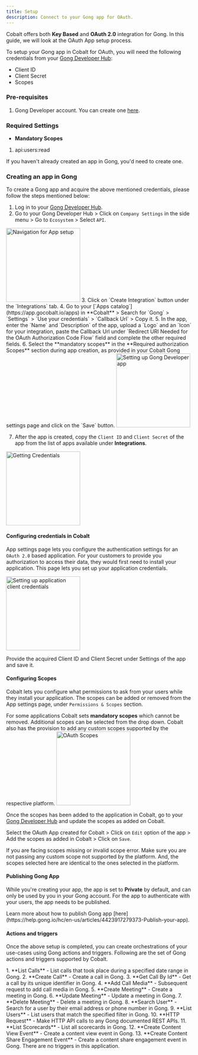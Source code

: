 ```yaml
---
title: Setup
description: Connect to your Gong app for OAuth.
---
```

Cobalt offers both **Key Based** and **OAuth 2.0** integration for Gong. In this guide, we will look at the OAuth App setup process.

To setup your Gong app in Cobalt for OAuth, you will need the following credentials from your [Gong Developer Hub](https://app.gong.io/settings/api/documentation#overview):
- Client ID
- Client Secret
- Scopes

### Pre-requisites

1. Gong Developer account. You can create one [here](https://app.gong.io/welcome/developer/sign-up).

### Required Settings

* **Mandatory Scopes** 
1. api:users:read

<Info>If you haven't already created an app in Gong, you'd need to create one.</Info>

### Creating an app in Gong

To create a Gong app and acquire the above mentioned credentials, please follow the steps mentioned below:

1. Log in to your [Gong Developer Hub](https://app.gong.io/settings/api/documentation#overview).
2. Go to your Gong Developer Hub > Click on `Company Settings` in the side menu > Go to `Ecosystem` > Select `API`.
<img height="200" src="/images/Gong/gong_navigation.png" alt="Navigation for App setup"/>
3. Click on `Create Integration` button under the `Integrations` tab.
4. Go to your [`Apps catalog`](https://app.gocobalt.io/apps) in **Cobalt** > Search for `Gong` > `Settings` > `Use your credentials` > `Callback Url` > Copy it.
5. In the app, enter the `Name` and `Description` of the app, upload a `Logo` and an `Icon` for your integration, paste the Callback Url under `Redirect URI Needed for the OAuth Authorization Code Flow` field and complete the other required fields.
6. Select the **mandatory scopes** in the **Required authorization Scopes** section during app creation, as provided in your Cobalt Gong settings page and click on the `Save` button.
<img height="200" src="/images/Gong/gong_config.png" alt="Setting up Gong Developer app"/>

7. After the app is created, copy the `Client ID` and `Client Secret` of the app from the list of apps available under **Integrations**.
<img height="200" src="/images/Gong/gong_credentials.png" alt="Getting Credentials"/>

#### Configuring credentials in Cobalt
App settings page lets you configure the authentication settings for an `OAuth 2.0` based application. For your customers to provide you authorization to access their data,
they would first need to install your application. This page lets you set up your application credentials.

<img height="200" src="/images/Gong/gong_cobalt.png" alt="Setting up application client credentials"/>

Provide the acquired Client ID and Client Secret under Settings of the app and save it.

#### Configuring Scopes
Cobalt lets you configure what permissions to ask from your users while they install your application. The scopes can be added or removed from the App settings page, under `Permissions & Scopes`
section. 

For some applications Cobalt sets **mandatory scopes** which cannot be removed. Additional scopes can be selected from the drop down. Cobalt also has the provision to add any 
custom scopes supported by the respective platform.
<img height="200" src="/images/Gong/gong_scopes.png" alt="OAuth Scopes"/>

Once the scopes has been added to the application in Cobalt, go to your [Gong Developer Hub](https://app.gong.io/settings/api/documentation#overview) and update the scopes as added on Cobalt.

Select the OAuth App created for Cobalt > Click on `Edit` option of the app > Add the scopes as added in Cobalt > Click on `Save`. 

<Warning>
If you are facing scopes missing or invalid scope error. Make sure you are not passing any custom scope not supported by the platform. And, the scopes selected here are
identical to the ones selected in the platform.
</Warning>

#### Publishing Gong App
While you're creating your app, the app is set to **Private** by default, and can only be used by you in your Gong account. For the app to authenticate with your users, the app needs to be published.

<Tip>
Learn more about how to publish Gong app [here](https://help.gong.io/hc/en-us/articles/4423917279373-Publish-your-app).
</Tip>

#### Actions and triggers
Once the above setup is completed, you can create orchestrations of your use-cases using Gong actions and triggers. Following are the set of Gong actions and triggers
supported by Cobalt.

<Tabs>
  <Tab title="Actions">
  <AccordionGroup>
  <Accordion title="Calls">
     1. **List Calls** - List calls that took place during a specified date range in Gong.
     2. **Create Call** - Create a call in Gong.
     3. **Get Call By Id** - Get a call by its unique identifier in Gong.
     4. **Add Call Media** - Subsequent request to add call media in Gong.
     </Accordion>
     <Accordion title="Meetings">
     5. **Create Meeting** - Create a meeting in Gong.
     6. **Update Meeting** - Update a meeting in Gong.
     7. **Delete Meeting** - Delete a meeting in Gong.
     </Accordion>
     <Accordion title="Users">
     8. **Search User** - Search for a user by their email address or phone number in Gong.
     9. **List Users** - List users that match the specified filter in Gong.
     </Accordion>
     <Accordion title="Others">
     10. **HTTP Request** - Make HTTP API calls to any Gong documented REST APIs.
     11. **List Scorecards** - List all scorecards in Gong.
     12. **Create Content View Event** - Create a content view event in Gong.
     13. **Create Content Share Engagement Event** - Create a content share engagement event in Gong.
     </Accordion>

  </AccordionGroup>
  </Tab>
  <Tab title="Triggers">
    There are no triggers in this application.
  </Tab>
</Tabs>